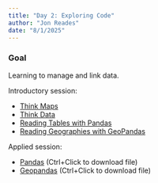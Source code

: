```yaml
---
title: "Day 2: Exploring Code"
author: "Jon Reades"
date: "8/1/2025"
---
```


::: {.callout-tip}

### Goal

Learning to manage and link data.

::: 
 
Introductory session:

- [Think Maps](../lectures/2.1-Mapping.qmd)
- [Think Data](../lectures/2.2-Think_Data.qmd)
- [Reading Tables with Pandas](../lectures/2.3-Numeric_Data.qmd)
- [Reading Geographies with GeoPandas](../lectures/2.4-Geodata.qmd)
 
Applied session:

- [Pandas](../practicals/Exploring_Data.ipynb) (Ctrl+Click to download file)
- [Geopandas](../practicals/Exploring_Map_Data.ipynb) (Ctrl+Click to download file)
 
